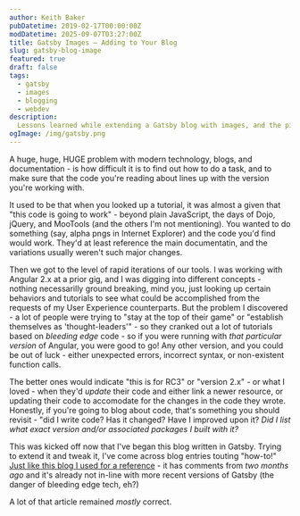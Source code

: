 ```yaml
---
author: Keith Baker
pubDatetime: 2019-02-17T00:00:00Z
modDatetime: 2025-09-07T03:27:00Z
title: Gatsby Images – Adding to Your Blog
slug: gatsby-blog-image
featured: true
draft: false
tags:
  - gatsby
  - images
  - blogging
  - webdev
description:
  Lessons learned while extending a Gatsby blog with images, and the pitfalls of outdated tutorials when working with fast-moving frameworks.
ogImage: /img/gatsby.png
---
```


A huge, huge, HUGE problem with modern technology, blogs, and documentation - is how difficult it is to find out how to do a task, and to make sure that the code you're reading about lines up with the version you're working with.

It used to be that when you looked up a tutorial, it was almost a given that "this code is going to work" - beyond plain JavaScript, the days of Dojo, jQuery, and MooTools (and the others I'm not mentioning). You wanted to do something (say, alpha pngs in Internet Explorer) and the code you'd find would work. They'd at least reference the main documentatin, and the variations usually weren't such major changes.

Then we got to the level of rapid iterations of our tools. I was working with Angular 2.x at a prior gig, and I was digging into different concepts - nothing necessarilly ground breaking, mind you, just looking up certain behaviors and tutorials to see what could be accomplished from the requests of my User Experience counterparts. But the problem I discovered - a lot of people were trying to "stay at the top of their game" or "establish themselves as 'thought-leaders'" - so they cranked out a lot of tutorials based on _bleeding edge_ code - so if you were running with _that particular version_ of Angular, you were good to go! Any other version, and you could be out of luck - either unexpected errors, incorrect syntax, or non-existent function calls.

The better ones would indicate "this is for RC3" or "version 2.x" - or what I loved - when they'd _update_ their code and either link a newer resource, or updating their code to accomodate for the changes in the code they wrote. Honestly, if you're going to blog about code, that's something you should revisit - "did I write code? Has it changed? Have I improved upon it? _Did I list what exact version and/or associated packages I built with it?_

This was kicked off now that I've began this blog written in Gatsby. Trying to extend it and tweak it, I've come across blog entries touting "how-to!" [Just like this blog I used for a reference](http://stayregular.net/blog/adding-images-and-media-to-your-gatsbyjs-blog) - it has comments from _two months ago_ and it's already not in-line with more recent versions of Gatsby (the danger of bleeding edge tech, eh?)

A lot of that article remained _mostly_ correct.